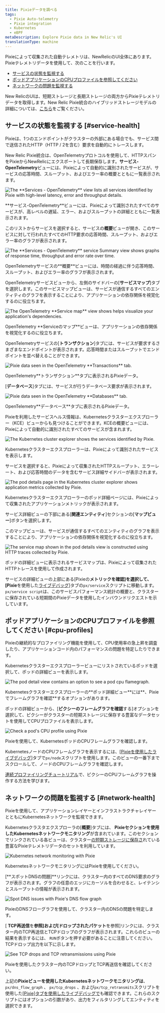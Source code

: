 ```yaml
---
title: Pixieデータを調べる
tags:
  - Pixie Auto-telemetry
  - Pixie integration
  - Kubernetes
  - eBPF
metaDescription: Explore Pixie data in New Relic's UI
translationType: machine
---
```















Pixieによって収集された自動テレメトリは、NewRelicのUI全体にあります。Pixieテレメトリデータを使用して、次のことを行います。

* [サービスの状態を監視する](#service-health)
* [ポッドアプリケーションのCPUプロファイルを参照してください](#cpu-profiles)
* [ネットワークの問題を監視する](#network-health)

New RelicのUIは、短期ストレージと長期ストレージの両方からPixieテレメトリデータを取得します。New Relic Pixie統合のハイブリッドストレージモデルの詳細については、[こちら](/docs/kubernetes-pixie/auto-telemetry-pixie/understand-use-data/overview)をご覧ください。

## サービスの状態を監視する [#service-health]

Pixieは、1つのエンドポイントがクラスターの外部にある場合でも、サービス間で送信されたHTTP（HTTP / 2を含む）要求を自動的にトレースします。

New Relic Pixie統合は、OpenTelemetryプロトコルを使用して、HTTPスパンをPixieからNewRelicにエクスポートして長期保存します。**サービス-OpenTelemetry**ビューには、Pixieによって自動的に識別されたサービスが、サービスの応答時間、スループット、およびエラー率の概要とともに一覧表示されます。

<img
  title="The **Services - OpenTelemetry** view lists all services identified by Pixie with high-level latency, error and throughput details."
  alt="The **Services - OpenTelemetry** view lists all services identified by Pixie with high-level latency, error and throughput details."
  src={pixieServicesOtel}
/>

<figcaption>
  **サービス-OpenTelemetry**ビューには、Pixieによって識別されたすべてのサービスが、高レベルの遅延、エラー、およびスループットの詳細とともに一覧表示されます。
</figcaption>

このリストからサービスを選択すると、サービスの**概要**ビューが開き、このサービスに対して行われたすべてのHTTP要求の応答時間、スループット、およびエラー率のグラフが表示されます。

<img
  title="The **Services - OpenTelemetry** service Summary view shows graphs of response time, throughput and error rate over time."
  alt="The **Services - OpenTelemetry** service Summary view shows graphs of response time, throughput and error rate over time."
  src={pixieServiceOtelDetails}
/>

<figcaption>
  OpenTelemetryサービスの**概要**ビューには、時間の経過に伴う応答時間、スループット、およびエラー率のグラフが表示されます。
</figcaption>

OpenTelemetryサービスビューから、左側のサイドバーの\[**サービスマップ**]タブを選択します。このサービスマップビューは、サービスが通信するすべてのエンティティのグラフを表示することにより、アプリケーションの依存関係を視覚化するのに役立ちます。

<img
  title="The OpenTelemetry **Service map** view shows helps visualize your application's dependencies."
  alt="The OpenTelemetry **Service map** view shows helps visualize your application's dependencies."
  src={pixieServiceOtelMap}
/>

<figcaption>
  OpenTelemetry **Serviceのマップ**ビューは、アプリケーションの依存関係を視覚化するのに役立ちます。
</figcaption>

OpenTelemetryサービスの\[**トランザクション**]タブには、サービスが要求するさまざまなエンドポイントが表示されます。応答時間またはスループットでエンドポイントを並べ替えることができます。

<img
  title="Pixie data seen in the OpenTelemetry **Transactions** tab. "
  alt="Pixie data seen in the OpenTelemetry **Transactions** tab. "
  src={pixieServiceOtelTransactions}
/>

<figcaption>
  OpenTelemetry**トランザクション**タブに表示されるPixieデータ。
</figcaption>

\[**データベース**]タブには、サービスが行うデータベース要求が表示されます。

<img
  title="Pixie data seen in the OpenTelemetry **Databases** tab."
  alt="Pixie data seen in the OpenTelemetry **Databases** tab."
  src={pixieServiceOtelDBs}
/>

<figcaption>
  OpenTelemetry**データベース**タブに表示されるPixieデータ。
</figcaption>

Pixieを利用したサービスヘルス情報は、Kubernetesクラスターエクスプローラー（KCE）ビューからも見つけることができます。KCEの概要ビューには、Pixieによって自動的に識別されたすべてのサービスが含まれます。

<img
  title="The Kubernetes cluster explorer shows the services identified by Pixie."
  alt="The Kubernetes cluster explorer shows the services identified by Pixie."
  src={pixieKCE}
/>

<figcaption>
  Kubernetesクラスターエクスプローラーは、Pixieによって識別されたサービスを表示します。
</figcaption>

サービスを選択すると、Pixieによって収集されたHTTPスループット、エラーレート、および応答時間のデータを含むサービス詳細サイドバーが表示されます。

<img
  title="The pod details page in the Kubernetes cluster explorer shows application metrics collected by Pixie."
  alt="The pod details page in the Kubernetes cluster explorer shows application metrics collected by Pixie."
  src={pixieKCEPodDetails}
/>

<figcaption>
  Kubernetesクラスターエクスプローラーのポッド詳細ページには、Pixieによって収集されたアプリケーションメトリックが表示されます。
</figcaption>

サービス詳細ビューの下部にある\[**関連エンティティ**]セクションの\[**マップビュー**]ボタンを選択します。

このマップビューは、サービスが通信するすべてのエンティティのグラフを表示することにより、アプリケーションの依存関係を視覚化するのに役立ちます。

<img
  title="The service map shown in the pod details view is constructed using HTTP traces collected by Pixie."
  alt="The service map shown in the pod details view is constructed using HTTP traces collected by Pixie."
  src={pixiePodDetailsMap}
/>

<figcaption>
  ポッドの詳細ビューに表示されるサービスマップは、Pixieによって収集されたHTTPトレースを使用して作成されます。
</figcaption>

サービスの詳細ビューの上部にある\[Pixieの**メトリックを確認]を選択して、\[Pixie**を使用した[ライブデバッグ](/docs/kubernetes-pixie/auto-telemetry-pixie/understand-use-data/live-debugging-with-pixie)]タブの`px/service`スクリプトに移動します。`px/service script`は、このサービスパフォーマンス統計の概要と、クラスターに保存されている短期間のPixieデータを使用したインバウンドリクエストを示しています。

## ポッドアプリケーションのCPUプロファイルを参照してください [#cpu-profiles]

Pixieの継続的なプロファイリング機能を使用して、CPU使用率の急上昇を調査したり、アプリケーションコード内のパフォーマンスの問題を特定したりできます。

Kubernetesクラスターエクスプローラービューにリストされているポッドを選択して、ポッドの詳細ビューを表示します。

<img
  title="The pod detail view contains an option to see a pod cpu flamegraph."
  alt="The pod detail view contains an option to see a pod cpu flamegraph."
  src={pixiePodDetails}
/>

<figcaption>
  Kubernetesクラスターエクスプローラーの**ポッド詳細ビュー**には**、Pixieでフレームグラフを確認**するオプションがあります。
</figcaption>

ポッドの詳細ビューから、\[**ピクシーのフレームグラフを確認**する]オプションを選択して、ピクシーがクラスターの短期ストレージに保存する豊富なデータセットを使用してCPUプロファイルを表示します。

<img
  title="Check a pod's CPU profile using Pixie"
  alt="Check a pod's CPU profile using Pixie"
  src={pixieCPUProfile}
/>

<figcaption>
  Pixieを使用して、KubernetesポッドのCPUフレームグラフを確認します。
</figcaption>

KubernetesノードのCPUフレームグラフを表示するには、\[[Pixieを使用したライブデバッグ](/docs/kubernetes-pixie/auto-telemetry-pixie/understand-use-data/live-debugging-with-pixie)]タブで`px/node`スクリプトを使用します。このビューの一番下までスクロールして、ノードのCPUフレームグラフを確認します。

[連続プロファイリングチュートリアル](https://docs.px.dev/tutorials/pixie-101/profiler/)で、ピクシーのCPUフレームグラフを操作する方法を学びます。

## ネットワークの問題を監視する [#network-health]

Pixieを使用して、アプリケーションレイヤーとインフラストラクチャレイヤーとともにKubernetesネットワークを監視できます。

Kubernetesクラスタエクスプローラの\[**概要**]タブには、 **Pixieセクションを使用したKubernetesネットワークモニタリング**が含まれています。このセクションでリンクされている各ビューは、クラスター[の短期ストレージに保存さ](/docs/kubernetes-pixie/auto-telemetry-pixie/understand-use-data/overview)れている豊富なPixieテレメトリデータのセットを利用しています。

<img
  title="Kubernetes network monitoring with Pixie"
  alt="Kubernetes network monitoring with Pixie"
  src={pixieNetworkMonitoring}
/>

<figcaption>
  KubernetesネットワークモニタリングにはPixieを使用してください。
</figcaption>

\[**スポットDNSの問題]**リンクには、クラスター内のすべてのDNS要求のグラフが表示されます。グラフの任意のエッジにカーソルを合わせると、レイテンシとスループットの情報が表示されます。

<img
  title="Spot DNS issues with Pixie's DNS flow graph"
  alt="Spot DNS issues with Pixie's DNS flow graph"
  src={pixieDNSFlowGraph}
/>

<figcaption>
  PixieのDNSフローグラフを使用して、クラスター内のDNSの問題を特定します。
</figcaption>

\[ **TCP再送信**を**参照]および\[ドロップされたパケット**を参照]リンクには、クラスター内のTCP再送信とTCPドロップのグラフが表示されます。これらのビューの結果を表示するには、 `RUN`ボタンを押す必要があることに注意してください。TCPドロップ出力を以下に示します。

<img
  title="See TCP drops and TCP retransmissions using Pixie"
  alt="See TCP drops and TCP retransmissions using Pixie"
  src={pixieTCPDrops}
/>

<figcaption>
  Pixieを使用したクラスター内のTCPドロップとTCP再送信を確認してください。
</figcaption>

上記の**Pixieビューを使用したKubernetesネットワークモニタリングは**、 `px/dns_flow_graph` 、 `px/tcp_drops` 、および`px/tcp_retransmits`スクリプトを使用した\[[Pixie\]タブを使用したライブデバッグで](/docs/kubernetes-pixie/auto-telemetry-pixie/understand-use-data/live-debugging-with-pixie)も確認できます。これらのスクリプトにはオプションの引数があり、出力をフィルタリングしてエンティティを選択できます。